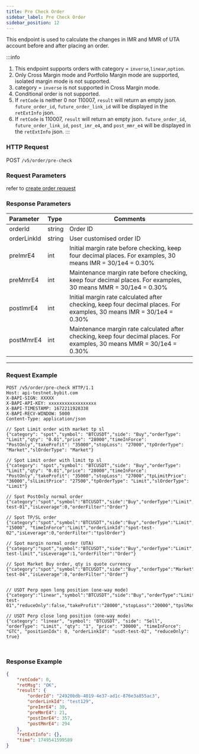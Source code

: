 ```yaml
---
title: Pre Check Order
sidebar_label: Pre Check Order
sidebar_position: 12
---
```

This endpoint is used to calculate the changes in IMR and MMR of UTA account before and after placing an order.

:::info
1. This endpoint supports orders with category = `inverse`,`linear`,`option`. <br/>
2. Only Cross Margin mode and Portfolio Margin mode are supported, isolated margin mode is not supported.<br/>
3. category = `inverse` is not supported in Cross Margin mode.<br/>
4. Conditional order is not supported.<br/>
5. If `retCode` is neither 0 nor 110007, `result` will return an empty json. `future_order_id`, `future_order_link_id` will be displayed in the `retExtInfo` json.
6. If `retCode` is 110007, `result` will return an empty json. `future_order_id`, `future_order_link_id`, `post_imr_e4`, and `post_mmr_e4` will be displayed in the `retExtInfo` json.
:::

### HTTP Request
POST `/v5/order/pre-check`

### Request Parameters
refer to [create order request](../order/create-order#request-parameters)

### Response Parameters
| Parameter | Type | Comments|
|:----- |:-----|----- |
|orderId |string |Order ID |
|orderLinkId |string |User customised order ID |
|preImrE4 |int |Initial margin rate before checking, keep four decimal places. For examples, 30 means IMR = 30/1e4 = 0.30%|
|preMmrE4 |int |Maintenance margin rate before checking, keep four decimal places. For examples, 30 means MMR = 30/1e4 = 0.30%|
|postImrE4 |int |Initial margin rate calculated after checking, keep four decimal places. For examples, 30 means IMR = 30/1e4 = 0.30%|
|postMmrE4 |int |Maintenance margin rate calculated after checking, keep four decimal places. For examples, 30 means MMR = 30/1e4 = 0.30%|
---

### Request Example

<Tabs groupId="programming-languages">
<TabItem value="http" label="HTTP">

```http
POST /v5/order/pre-check HTTP/1.1
Host: api-testnet.bybit.com
X-BAPI-SIGN: XXXXX
X-BAPI-API-KEY: xxxxxxxxxxxxxxxxxx
X-BAPI-TIMESTAMP: 1672211928338
X-BAPI-RECV-WINDOW: 5000
Content-Type: application/json

// Spot Limit order with market tp sl
{"category": "spot","symbol": "BTCUSDT","side": "Buy","orderType": "Limit","qty": "0.01","price": "28000","timeInForce": "PostOnly","takeProfit": "35000","stopLoss": "27000","tpOrderType": "Market","slOrderType": "Market"}

// Spot Limit order with limit tp sl
{"category": "spot","symbol": "BTCUSDT","side": "Buy","orderType": "Limit","qty": "0.01","price": "28000","timeInForce": "PostOnly","takeProfit": "35000","stopLoss": "27000","tpLimitPrice": "36000","slLimitPrice": "27500","tpOrderType": "Limit","slOrderType": "Limit"}

// Spot PostOnly normal order
{"category":"spot","symbol":"BTCUSDT","side":"Buy","orderType":"Limit","qty":"0.1","price":"15600","timeInForce":"PostOnly","orderLinkId":"spot-test-01","isLeverage":0,"orderFilter":"Order"}

// Spot TP/SL order
{"category":"spot","symbol":"BTCUSDT","side":"Buy","orderType":"Limit","qty":"0.1","price":"15600","triggerPrice": "15000", "timeInForce":"Limit","orderLinkId":"spot-test-02","isLeverage":0,"orderFilter":"tpslOrder"}

// Spot margin normal order (UTA)
{"category":"spot","symbol":"BTCUSDT","side":"Buy","orderType":"Limit","qty":"0.1","price":"15600","timeInForce":"GTC","orderLinkId":"spot-test-limit","isLeverage":1,"orderFilter":"Order"}

// Spot Market Buy order, qty is quote currency
{"category":"spot","symbol":"BTCUSDT","side":"Buy","orderType":"Market","qty":"200","timeInForce":"IOC","orderLinkId":"spot-test-04","isLeverage":0,"orderFilter":"Order"}


// USDT Perp open long position (one-way mode)
{"category":"linear","symbol":"BTCUSDT","side":"Buy","orderType":"Limit","qty":"1","price":"25000","timeInForce":"GTC","positionIdx":0,"orderLinkId":"usdt-test-01","reduceOnly":false,"takeProfit":"28000","stopLoss":"20000","tpslMode":"Partial","tpOrderType":"Limit","slOrderType":"Limit","tpLimitPrice":"27500","slLimitPrice":"20500"}

// USDT Perp close long position (one-way mode)
{"category": "linear", "symbol": "BTCUSDT", "side": "Sell", "orderType": "Limit", "qty": "1", "price": "30000", "timeInForce": "GTC", "positionIdx": 0, "orderLinkId": "usdt-test-02", "reduceOnly": true}
```

</TabItem>
<TabItem value="python" label="Python">

```python

```

</TabItem>

<TabItem value="Node" label="Node.js">

```n4js

```

</TabItem>
</Tabs>



### Response Example

```json
{
    "retCode": 0,
    "retMsg": "OK",
    "result": {
        "orderId": "24920bdb-4019-4e37-ad1c-876e3a855ac3",
        "orderLinkId": "test129",
        "preImrE4": 30,
        "preMmrE4": 21,
        "postImrE4": 357,
        "postMmrE4": 294
    },
    "retExtInfo": {},
    "time": 1749541599589
}
```
